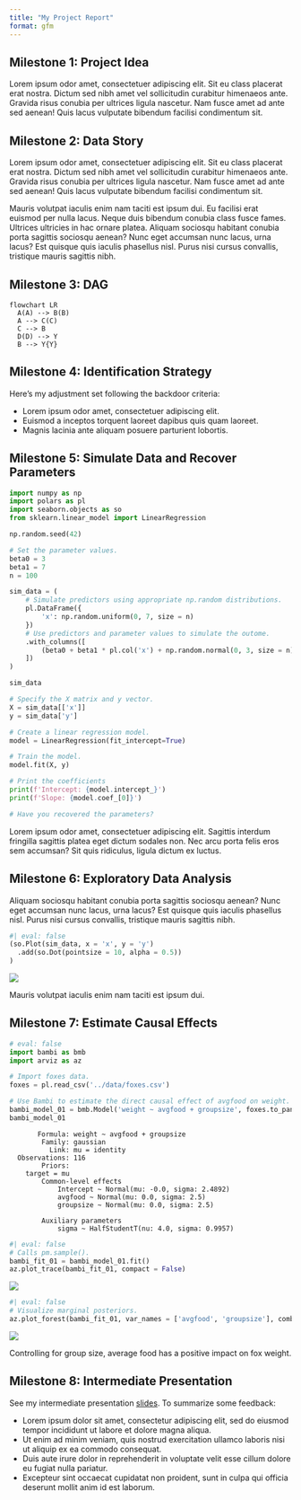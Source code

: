 ```yaml
---
title: "My Project Report"
format: gfm
---
```


## Milestone 1: Project Idea

Lorem ipsum odor amet, consectetuer adipiscing elit. Sit eu class placerat erat nostra. Dictum sed nibh amet vel sollicitudin curabitur himenaeos ante. Gravida risus conubia per ultrices ligula nascetur. Nam fusce amet ad ante sed aenean! Quis lacus vulputate bibendum facilisi condimentum sit.

## Milestone 2: Data Story

Lorem ipsum odor amet, consectetuer adipiscing elit. Sit eu class placerat erat nostra. Dictum sed nibh amet vel sollicitudin curabitur himenaeos ante. Gravida risus conubia per ultrices ligula nascetur. Nam fusce amet ad ante sed aenean! Quis lacus vulputate bibendum facilisi condimentum sit.

Mauris volutpat iaculis enim nam taciti est ipsum dui. Eu facilisi erat euismod per nulla lacus. Neque duis bibendum conubia class fusce fames. Ultrices ultricies in hac ornare platea. Aliquam sociosqu habitant conubia porta sagittis sociosqu aenean? Nunc eget accumsan nunc lacus, urna lacus? Est quisque quis iaculis phasellus nisl. Purus nisi cursus convallis, tristique mauris sagittis nibh.

## Milestone 3: DAG

```mermaid
flowchart LR
  A(A) --> B(B)
  A --> C(C)
  C --> B
  D(D) --> Y
  B --> Y{Y}
```

## Milestone 4: Identification Strategy

Here's my adjustment set following the backdoor criteria:

- Lorem ipsum odor amet, consectetuer adipiscing elit.
- Euismod a inceptos torquent laoreet dapibus quis quam laoreet.
- Magnis lacinia ante aliquam posuere parturient lobortis.

## Milestone 5: Simulate Data and Recover Parameters

```python
import numpy as np
import polars as pl
import seaborn.objects as so
from sklearn.linear_model import LinearRegression

np.random.seed(42)

# Set the parameter values.
beta0 = 3
beta1 = 7
n = 100

sim_data = (
    # Simulate predictors using appropriate np.random distributions.
    pl.DataFrame({
        'x': np.random.uniform(0, 7, size = n)
    })
    # Use predictors and parameter values to simulate the outome.
    .with_columns([
        (beta0 + beta1 * pl.col('x') + np.random.normal(0, 3, size = n)).alias('y')
    ])
)

sim_data

# Specify the X matrix and y vector.
X = sim_data[['x']]
y = sim_data['y']

# Create a linear regression model.
model = LinearRegression(fit_intercept=True)

# Train the model.
model.fit(X, y)

# Print the coefficients
print(f'Intercept: {model.intercept_}')
print(f'Slope: {model.coef_[0]}')

# Have you recovered the parameters?
```

Lorem ipsum odor amet, consectetuer adipiscing elit. Sagittis interdum fringilla sagittis platea eget dictum sodales non. Nec arcu porta felis eros sem accumsan? Sit quis ridiculus, ligula dictum ex luctus.

## Milestone 6: Exploratory Data Analysis

Aliquam sociosqu habitant conubia porta sagittis sociosqu aenean? Nunc eget accumsan nunc lacus, urna lacus? Est quisque quis iaculis phasellus nisl. Purus nisi cursus convallis, tristique mauris sagittis nibh.

```python
#| eval: false
(so.Plot(sim_data, x = 'x', y = 'y')
  .add(so.Dot(pointsize = 10, alpha = 0.5))
)
```

![](../figures/sim-data-01.png){fig-align="center"}

Mauris volutpat iaculis enim nam taciti est ipsum dui.

## Milestone 7: Estimate Causal Effects

```python
# eval: false
import bambi as bmb
import arviz as az

# Import foxes data.
foxes = pl.read_csv('../data/foxes.csv')

# Use Bambi to estimate the direct causal effect of avgfood on weight.
bambi_model_01 = bmb.Model('weight ~ avgfood + groupsize', foxes.to_pandas())
bambi_model_01
```

```
       Formula: weight ~ avgfood + groupsize
        Family: gaussian
          Link: mu = identity
  Observations: 116
        Priors: 
    target = mu
        Common-level effects
            Intercept ~ Normal(mu: -0.0, sigma: 2.4892)
            avgfood ~ Normal(mu: 0.0, sigma: 2.5)
            groupsize ~ Normal(mu: 0.0, sigma: 2.5)
        
        Auxiliary parameters
            sigma ~ HalfStudentT(nu: 4.0, sigma: 0.9957)
```

```python
#| eval: false
# Calls pm.sample().
bambi_fit_01 = bambi_model_01.fit()
az.plot_trace(bambi_fit_01, compact = False)
```

![](../figures/multilevel-models_plot-01.png){fig-align="center"}

```python
#| eval: false
# Visualize marginal posteriors.
az.plot_forest(bambi_fit_01, var_names = ['avgfood', 'groupsize'], combined = True, hdi_prob = 0.95)
```

![](../figures/multilevel-models_plot-02.png){fig-align="center"}

Controlling for group size, average food has a positive impact on fox weight.

## Milestone 8: Intermediate Presentation

See my intermediate presentation [slides](https://github.com/marcdotson/causal-inference/blob/main/presentations/multivariate-models.html). To summarize some feedback:

- Lorem ipsum dolor sit amet, consectetur adipiscing elit, sed do eiusmod tempor incididunt ut labore et dolore magna aliqua.
- Ut enim ad minim veniam, quis nostrud exercitation ullamco laboris nisi ut aliquip ex ea commodo consequat.
- Duis aute irure dolor in reprehenderit in voluptate velit esse cillum dolore eu fugiat nulla pariatur.
- Excepteur sint occaecat cupidatat non proident, sunt in culpa qui officia deserunt mollit anim id est laborum.
